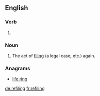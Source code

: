 ==English==

===Verb===
{{head|en|present participle}}

# {{present participle of|refile|lang=en}}

===Noun===
{{en-noun}}

# The act of [[file|filing]] (a legal case, etc.) again.

===Anagrams===
* [[life ring#English|life ring]]

[[de:refiling]]
[[fr:refiling]]